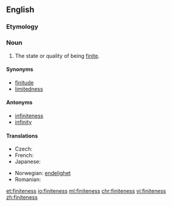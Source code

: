 ==English==

===Etymology===
{{suffix|finite|ness}}

===Noun===
{{en-noun|-}}

# The state or quality of being [[finite]].

====Synonyms====
* [[finitude]]
* [[limitedness]]

====Antonyms====
* [[infiniteness]]
* [[infinity]]

====Translations====
{{trans-top|the state of being finite}}
* Czech: {{t|cs|konečnost|f}}
* French: {{t+|fr|finité|f}}
* Japanese: {{t|ja|有限性|tr=ゆうげんせい, yūgen-sei|sc=Jpan}}
{{trans-mid}}
* Norwegian: [[endelighet]]
* Romanian: {{t|ro|finitate|f}}
{{trans-bottom}}

[[et:finiteness]]
[[io:finiteness]]
[[ml:finiteness]]
[[chr:finiteness]]
[[vi:finiteness]]
[[zh:finiteness]]